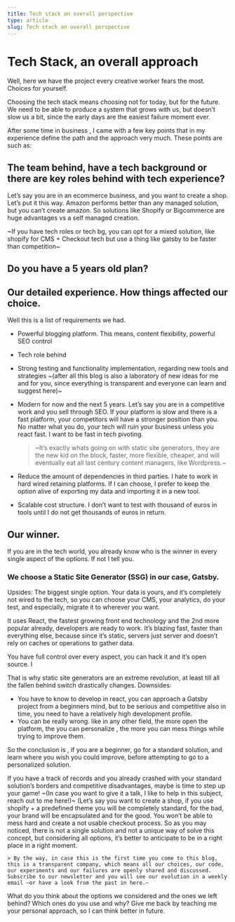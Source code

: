 ```yaml
---
title: Tech stack an overall perspective
type: article
slug: Tech stack an overall perspective
---
```


# Tech Stack, an overall approach

Well, here we have the project every creative worker fears the most. Choices for yourself.

Choosing the tech stack means choosing not for today, but for the future. We need to be able to produce a system that grows with us, but doesn’t slow us a bit, since the early days are the easiest failure moment ever.

After some time in business , I came with a few key points that in my experience define the path and the approach very much. These points are such as: 

## The team behind, have a tech background or there are key roles behind with tech experience? 

Let’s say you are in an ecommerce business, and you want to create a shop. Let’s put it this way. Amazon performs better than any managed solution, but you can’t create amazon. So solutions like Shopify or Bigcommerce are huge advantages vs a self managed creation.

~If you have tech roles or tech bg, you can opt for a mixed solution, like shopify for CMS + Checkout tech but use a thing like gatsby to be faster than competition~

## Do you have a 5 years old plan?

## Our detailed experience. How things affected our choice.

Well this is a list of requirements we had.

- Powerful blogging platform. This means, content flexibility, powerful SEO control
- Tech role behind 
- Strong testing and functionality implementation, regarding new tools and strategies ~(after all this blog is also a laboratory of new ideas for me and for you, since everything is transparent and everyone can learn and suggest here)~
- Modern for now and the next 5 years. Let’s say you are in a competitive work and you sell through SEO. If your platform is slow and there is a fast platform, your competitors will have a stronger position than you. No matter what you do, your tech will ruin your business unless you react fast. I want to be fast in tech pivoting. 

	> ~It’s exactly whats going on with static site generators, they are the new kid on the block, faster, more flexible, cheaper, and will eventually eat all last century content managers, like Wordpress.~

- Reduce the amount of dependencies in third parties. I hate to work in hard wired retaining platforms. If I can choose, I prefer to keep the option alive of exporting my data and importing it in a new tool.
- Scalable cost structure. I don’t want to test with thousand of euros in tools until I do not get thousands of euros in return.

## Our winner.

If you are in the tech world, you already know who is the winner in every single aspect of the options. If not I tell you.

### We choose a Static Site Generator (SSG) in our case, Gatsby.

Upsides:
The biggest single option. Your data is yours, and it’s completely not wired to the tech, so you can choose your CMS, your analytics, do your test, and especially, migrate it to wherever you want.

It uses React, the fastest growing front end technology and the 2nd more popular already, developers are ready to work.
It’s blazing fast, faster than everything else, because since it’s static, servers just server and doesn’t rely on caches or operations to gather data.

You have full control over every aspect, you can hack it and it’s open source. I

That is why static site generators are an extreme revolution, at least till all the fallen behind switch drastically changes.
Downsides:

- You have to know to develop in react, you can approach a Gatsby project from a beginners mind, but to be serious and competitive also in time, you need to have a relatively  high development profile.
- You can be really wrong. like in any other field, the more open the platform, the you can personalize , the more you can mess things while trying to improve them. 

So the conclusion is , if you are a beginner, go for a standard solution, and learn where you wish you could improve, before attempting to go to a personalized solution. 

If you have a track of records and you already crashed with your standard solution’s borders and competitive disadvantages, maybe is time to step up your game! ~(In case you want to give it a talk, I like to help in this subject, reach out to me here!)~
(Let’s say you want to create a shop, if you use shopify + a predefined theme you will be completely standard, for the bad, your brand will be encapsulated and for the good. You won’t be able to mess hard and create a not usable checkout process.
So as you may noticed, there is not a single solution and not a unique way of solve this concept, but considering all options, it’s better to anticipate to be in a right place in a right moment.

	> By the way, in case this is the first time you come to this blog, this is a transparent company, which means all our choices, our code, our experiments and our failures are openly shared and discussed. Subscribe to our newsletter and you will see our evolution in a weekly email ~or have a look from the past in here.~  
	
What do you think about the options we considered and the ones we left behind? Which ones do you use and why?
Give me back by teaching me your personal approach, so I can think better in future.

